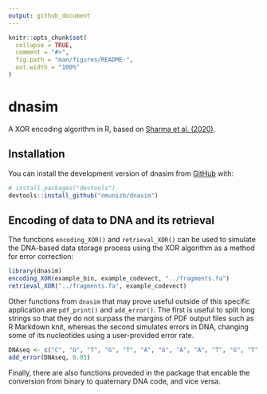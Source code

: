 ```yaml
---
output: github_document
---
```


```r
knitr::opts_chunk$set(
  collapse = TRUE,
  comment = "#>",
  fig.path = "man/figures/README-",
  out.width = "100%"
)
```

# dnasim

<!-- badges: start -->
<!-- badges: end -->

A XOR encoding algorithm in R, based on [Sharma et al. (2020)](https://doi.org/10.1049/iet-nbt.2020.0157).

## Installation

You can install the development version of dnasim from [GitHub](https://github.com/) with:

``` r
# install.packages("devtools")
devtools::install_github("omunizb/dnasim")
```

## Encoding of data to DNA and its retrieval

The functions `encoding_XOR()` and `retrieval_XOR()` can be used to simulate the DNA-based data storage process using the XOR algorithm as a method for error correction:

```r
library(dnasim)
encoding_XOR(example_bin, example_codevect, "../fragments.fa")
retrieval_XOR("../fragments.fa", example_codevect)
```

Other functions from `dnasim` that may prove useful outside of this specific application are `pdf_print()` and `add_error()`. The first is useful to split long strings so that they do not surpass the margins of PDF output files such as R Markdown knit, whereas the second simulates errors in DNA, changing some of its nucleotides using a user-provided error rate.

```r
DNAseq <- c("C", "G", "T", "G", "T", "A", "G", "A", "A", "T", "G", "T", "C")
add_error(DNAseq, 0.05)
```

Finally, there are also functions proveded in the package that encable the conversion from binary to quaternary DNA code, and vice versa.
